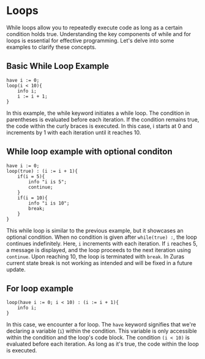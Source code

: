 # Loops 
While loops allow you to repeatedly execute code as long as a certain condition holds true. Understanding the key components 
of while and for loops is essential for effective programming. Let's delve into some examples to clarify these concepts.

## Basic While Loop Example
```zura
have i := 0;
loop(i < 10){ 
    info i;
    i := i + 1;
}
```
In this example, the while keyword initiates a while loop. The condition in parentheses is evaluated before each iteration. If the condition remains true, the code within the curly braces is executed. In this case, i starts at 0 and increments by 1 with each iteration until it reaches 10.

## While loop example with optional conditon
```zura
have i := 0;
loop(true) : (i := i + 1){ 
    if(i = 5){
        info "i is 5"; 
        continue; 
    }
    if(i = 10){
        info "i is 10";
        break;
    }
}
```
This while loop is similar to the previous example, but it showcases an optional condition. When no condition is given after 
`while(true) :`, the loop continues indefinitely. Here, `i` increments with each iteration. If `i` reaches 5, a message is displayed, 
and the loop proceeds to the next iteration using `continue`. Upon reaching 10, the loop is terminated with `break`. In Zuras
current state break is not working as intended and will be fixed in a future update.

## For loop example
```zura
loop(have i := 0; i < 10) : (i := i + 1){
    info i;
}
```
In this case, we encounter a for loop. The `have` keyword signifies that we're declaring a variable (`i`) within the condition. 
This variable is only accessible within the condition and the loop's code block. The condition `(i < 10)` is evaluated before 
each iteration. As long as it's true, the code within the loop is executed.